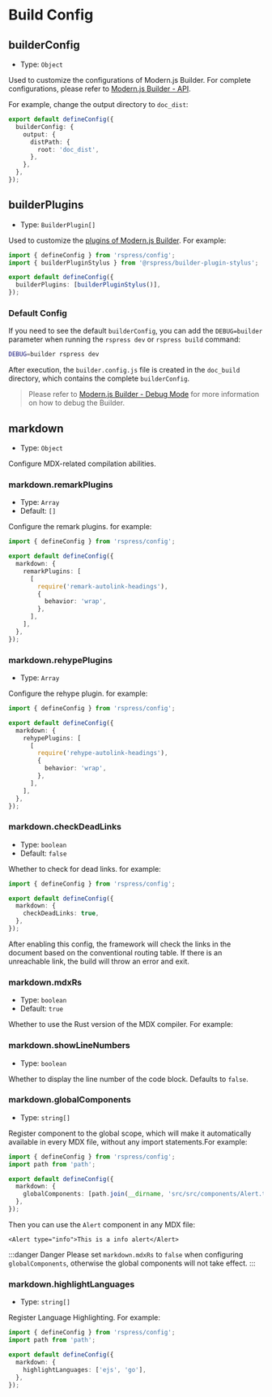 # Build Config

## builderConfig

- Type: `Object`

Used to customize the configurations of Modern.js Builder. For complete configurations, please refer to [Modern.js Builder - API](https://modernjs.dev/builder/en/api/index.html).

For example, change the output directory to `doc_dist`:

```ts title="rspress.config.ts"
export default defineConfig({
  builderConfig: {
    output: {
      distPath: {
        root: 'doc_dist',
      },
    },
  },
});
```

## builderPlugins

- Type: `BuilderPlugin[]`

Used to customize the [plugins of Modern.js Builder](https://modernjs.dev/builder/en/plugins/introduction.html). For example:

```ts title="rspress.config.ts"
import { defineConfig } from 'rspress/config';
import { builderPluginStylus } from '@rspress/builder-plugin-stylus';

export default defineConfig({
  builderPlugins: [builderPluginStylus()],
});
```

### Default Config

If you need to see the default `builderConfig`, you can add the `DEBUG=builder` parameter when running the `rspress dev` or `rspress build` command:

```bash
DEBUG=builder rspress dev
```

After execution, the `builder.config.js` file is created in the `doc_build` directory, which contains the complete `builderConfig`.

> Please refer to [Modern.js Builder - Debug Mode](https://modernjs.dev/builder/en/guide/debug/debug-mode.html) for more information on how to debug the Builder.

## markdown

- Type: `Object`

Configure MDX-related compilation abilities.

### markdown.remarkPlugins

- Type: `Array`
- Default: `[]`

Configure the remark plugins. for example:

```ts title="rspress.config.ts"
import { defineConfig } from 'rspress/config';

export default defineConfig({
  markdown: {
    remarkPlugins: [
      [
        require('remark-autolink-headings'),
        {
          behavior: 'wrap',
        },
      ],
    ],
  },
});
```

### markdown.rehypePlugins

- Type: `Array`

Configure the rehype plugin. for example:

```ts title="rspress.config.ts"
import { defineConfig } from 'rspress/config';

export default defineConfig({
  markdown: {
    rehypePlugins: [
      [
        require('rehype-autolink-headings'),
        {
          behavior: 'wrap',
        },
      ],
    ],
  },
});
```

### markdown.checkDeadLinks

- Type: `boolean`
- Default: `false`

Whether to check for dead links. for example:

```ts title="rspress.config.ts"
import { defineConfig } from 'rspress/config';

export default defineConfig({
  markdown: {
    checkDeadLinks: true,
  },
});
```

After enabling this config, the framework will check the links in the document based on the conventional routing table. If there is an unreachable link, the build will throw an error and exit.

### markdown.mdxRs

- Type: `boolean`
- Default: `true`

Whether to use the Rust version of the MDX compiler. For example:


<MdxRs />

### markdown.showLineNumbers

- Type: `boolean`

Whether to display the line number of the code block. Defaults to `false`.

### markdown.globalComponents

- Type: `string[]`

Register component to the global scope, which will make it automatically available in every MDX file, without any import statements.For example:

```ts title="rspress.config.ts"
import { defineConfig } from 'rspress/config';
import path from 'path';

export default defineConfig({
  markdown: {
    globalComponents: [path.join(__dirname, 'src/src/components/Alert.tsx')],
  },
});
```

Then you can use the `Alert` component in any MDX file:

```mdx title="test.mdx"
<Alert type="info">This is a info alert</Alert>
```

:::danger Danger
Please set `markdown.mdxRs` to `false` when configuring `globalComponents`, otherwise the global components will not take effect.
:::

### markdown.highlightLanguages

- Type: `string[]`

Register Language Highlighting. For example:

```ts title="rspress.config.ts"
import { defineConfig } from 'rspress/config';
import path from 'path';

export default defineConfig({
  markdown: {
    highlightLanguages: ['ejs', 'go'],
  },
});
```
